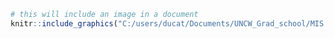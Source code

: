 


```{r, out.width = "100px"}   
# this will include an image in a document 
knitr::include_graphics("C:/users/ducat/Documents/UNCW_Grad_school/MIS 502 Predictive Analytics/Mod 3 Bias& Logistical regression/titanic.jpg")
```
